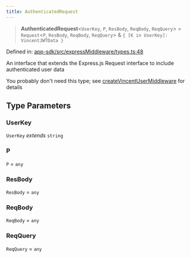 ```yaml
---
title: AuthenticatedRequest
---
```


> **AuthenticatedRequest**\<`UserKey`, `P`, `ResBody`, `ReqBody`, `ReqQuery`\> = `Request`\<`P`, `ResBody`, `ReqBody`, `ReqQuery`\> & `{ [K in UserKey]: VincentJWTData }`

Defined in: [app-sdk/src/expressMiddleware/types.ts:48](https://github.com/LIT-Protocol/Vincent/blob/5462864f5b471985671134e594d93faefcbfeb7e/packages/libs/app-sdk/src/expressMiddleware/types.ts#L48)

An interface that extends the Express.js Request interface to include authenticated user data

You probably don't need this type; see [createVincentUserMiddleware](/api-reference/app-sdk/expressMiddleware/functions/createVincentUserMiddleware) for details

## Type Parameters

### UserKey

`UserKey` *extends* `string`

### P

`P` = `any`

### ResBody

`ResBody` = `any`

### ReqBody

`ReqBody` = `any`

### ReqQuery

`ReqQuery` = `any`

